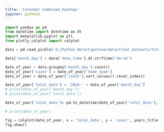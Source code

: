 ```yaml
---
title: 'Calendar Combined_heatmap'
jupyter: python3
---
```

```python
import pandas as pd
from datetime import datetime as dt
import matplotlib.pyplot as plt
from plotly_calplot import calplot

data = pd.read_pickle('d:/Python Work/Capstone/data/final_datasets/Total_data.pkl')

data['month_day'] = data['date_time'].dt.strftime('%m-%d')

date_of_year = data.groupby('month_day').count()
date_of_year['count'] = date_of_year['home_team']
date_of_year = date_of_year['count'].sort_values().reset_index()

date_of_year['total_date'] = '2024-' + date_of_year['month_day']
# print(date_of_year['month_day'])
# print(date_of_year['total_date'])

date_of_year['total_date']= pd.to_datetime(date_of_year['total_date'], format = "%Y-%m-%d")

# print(date_of_year)

fig = calplot(date_of_year, x = 'total_date', y = 'count', years_title = False)
fig.show()

```